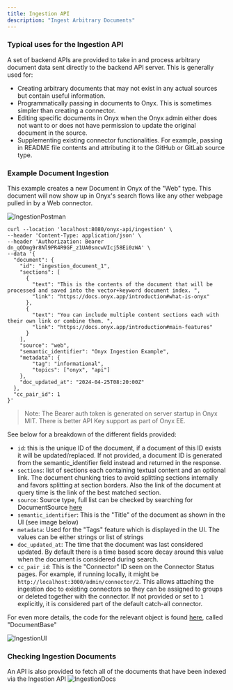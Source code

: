 ```yaml
---
title: Ingestion API
description: "Ingest Arbitrary Documents"
---
```


### Typical uses for the Ingestion API

A set of backend APIs are provided to take in and process arbitrary document data sent directly to
the backend API server. This is generally used for:

- Creating arbitrary documents that may not exist in any actual sources but contain useful information.
- Programmatically passing in documents to Onyx. This is sometimes simpler than creating a connector.
- Editing specific documents in Onyx when the Onyx admin either does not want to or does not have
  permission to update the original document in the source.
- Supplementing existing connector functionalities. For example, passing in README file contents and
  attributing it to the GitHub or GitLab source type.

### Example Document Ingestion

This example creates a new Document in Onyx of the "Web" type. This document will now show up in
Onyx's search flows like any other webpage pulled in by a Web connector.

![IngestionPostman](/assets/images/apis/IngestionPostman.png)

```
curl --location 'localhost:8080/onyx-api/ingestion' \
--header 'Content-Type: application/json' \
--header 'Authorization: Bearer dn_qODmg9r8Nl9PR4R9GF_z1UA0smcwVIcj58Ei0zWA' \
--data '{
  "document": {
    "id": "ingestion_document_1",
    "sections": [
      {
        "text": "This is the contents of the document that will be processed and saved into the vector+keyword document index. ",
        "link": "https://docs.onyx.app/introduction#what-is-onyx"
      },
      {
        "text": "You can include multiple content sections each with their own link or combine them. ",
        "link": "https://docs.onyx.app/introduction#main-features"
      }
    ],
    "source": "web",
    "semantic_identifier": "Onyx Ingestion Example",
    "metadata": {
        "tag": "informational",
        "topics": ["onyx", "api"]
    },
    "doc_updated_at": "2024-04-25T08:20:00Z"
  },
  "cc_pair_id": 1
}'
```

> Note: The Bearer auth token is generated on server startup in Onyx MIT. There is better API Key
> support as part of Onyx EE.

See below for a breakdown of the different fields provided:

- `id`: this is the unique ID of the document, if a document of this ID exists it will be updated/replaced.
  If not provided, a document ID is generated from the semantic_identifier field instead and returned in the
  response.
- `sections`: list of sections each containing textual content and an optional link. The document chunking
  tries to avoid splitting sections internally and favors splitting at section borders. Also the link of the
  document at query time is the link of the best matched section.
- `source`: Source type, full list can be checked by searching for DocumentSource
  [here](https://github.com/onyx-dot-app/onyx/blob/main/backend/onyx/configs/constants.py)
- `semantic_identifier`: This is the "Title" of the document as shown in the UI (see image below)
- `metadata`: Used for the "Tags" feature which is displayed in the UI. The values can be either strings
  or list of strings
- `doc_updated_at`: The time that the document was last considered updated. By default there is a time
  based score decay around this value when the document is considered during search.
- `cc_pair_id`: This is the "Connector" ID seen on the Connector Status pages. For example, if running
  locally, it might be `http://localhost:3000/admin/connector/2`. This allows attaching the ingestion doc
  to existing connectors so they can be assigned to groups or deleted together with the connector. If not
  provided or set to `1` explicitly, it is considered part of the default catch-all connector.

For even more details, the code for the relevant object is found
[here](https://github.com/onyx-dot-app/onyx/blob/main/backend/onyx/connectors/models.py),
called "DocumentBase"

![IngestionUI](/assets/images/apis/IngestionUI.png)

### Checking Ingestion Documents

An API is also provided to fetch all of the documents that have been indexed via the Ingestion API
![IngestionDocs](/assets/images/apis/IngestionDocs.png)
